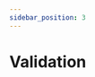 ```yaml
---
sidebar_position: 3
---
```





# Validation

<div className="d-flex gap-2 align-items-center">
  <DeprecatedTags
    url="/docs/legacy/validation"
    hasDeprecatedAncestor={true}
  ></DeprecatedTags>
</div>

<br />
<br />

<LinkableDocsTabs>
  <DocsUx />
  <DocsCode />
</LinkableDocsTabs>
